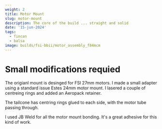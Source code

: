 ```yaml
---
weight: 2
title: Motor Mount
slug: motor-mount
description: The core of the build ... straight and solid
date: '15-jun-2024'
tags:
  - fincan
  - balsa
image: builds/fsi-bbii/motor_assembly_f84mcm
---
```


# Small modifications requied

The origianl mount is desinged for FSI 27mm motors. I made a small adapter using
a standard issue Estes 24mm motor mount. I lasered a couple of centreing rings and
added an Aeropack retainer.

<BlogImage src="builds/fsi-bbii/motor_adapter_mmxwp8" />

The tailcone has centring rings glued to each side, with the motor tube passing through.

<BlogImage src="builds/fsi-bbii/motor_assembly_f84mcm" />

I used JB Weld for all the motor mount bonding. It's a great adhesive for this kind of work.
